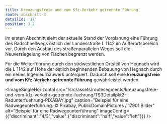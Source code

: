 ```yaml
---
title: Kreuzungsfreie und vom Kfz-Verkehr getrennte Führung
route: abschnitt-3
detailId: '17'
position: 3.2
---
```

Im ersten Abschnitt sieht der aktuelle Stand der Vorplanung eine Führung des Radschnellwegs östlich der Landesstraße L 1142 im Außerortsbereich vor. Durch den Ausbau des straßenparallelen Weges soll die Neuversiegelung von Flächen begrenzt werden.

Für die Weiterführung durch den südwestlichen Ortsteil von Hegnach wird die L 1142 auf Höhe der östlich beginnenden Bebauung von Hegnach durch ein neues Ingenieurbauwerk unterquert. Dadurch soll eine **kreuzungsfreie und vom Kfz-Verkehr getrennte Führung** gewährleistet werden.

<ImageSingleHorizontal src="/src/assets/routesegments/kreuzungsfreie-und-vom-kfz-verkehr-getrennte-fuehrung/TS3Detailpkt2-Radunterfuehrung-PIXABAY.jpg" caption="Beispiel für eine Radwegeunterführung. © Pixabay, PublicDomainPictures / 17901 Bilder" alt="Beispiel für eine Radwegeunterführung" imageConfig={{"discriminant":"4/3","value":{"discriminant":"half","value":"left"}}} />
